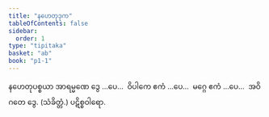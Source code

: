 ```yaml
---
title: "နဟေတုဒုက"
tableOfContents: false
sidebar:
  order: 1
type: "tipitaka"
basket: "ab"
book: "p1-1"
---
```



<DynamicBreadcrumb />

<Division number="7" book="p1-1" e="ch" v="36" p="444">

<Paragraph number="2822" book="p1-1">
နဟေတုပစ္စယာ အာရမ္မဏေ ဒွေ …ပေ…  ဝိပါကေ ဧကံ …ပေ…  မဂ္ဂေ ဧကံ …ပေ…  အဝိဂတေ ဒွေ. (သံခိတ္တံ.)

</Paragraph>
</Division>

<Paragraph number="2823" type="center" book="p1-1">
ပဋိစ္စဝါရော.
</Paragraph>